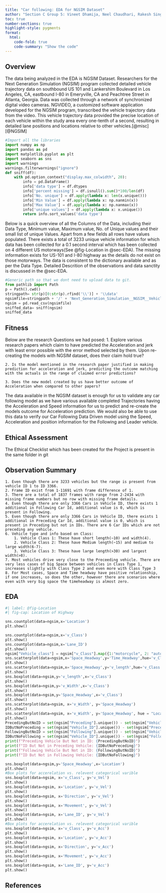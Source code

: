 ```yaml
---
title: "Car following: EDA for NGSIM Dataset"
author: "Section C Group 5: Vineet Dhamija, Neel Chaudhari, Rakesh Singh"
toc: true
number-sections: true
highlight-style: pygments
format:
  html:
    code-fold: true
    code-summary: "Show the code"
---
```


## Overview

The data being analyzed in the EDA is NGSIM Dataset. Researchers for the Next Generation Simulation (NGSIM) program collected detailed vehicle trajectory data on southbound US 101 and Lankershim Boulevard in Los Angeles, CA, eastbound I-80 in Emeryville, CA and Peachtree Street in Atlanta, Georgia. Data was collected through a network of synchronized digital video cameras. NGVIDEO, a customized software application developed for the NGSIM program, transcribed the vehicle trajectory data from the video. This vehicle trajectory data provided the precise location of each vehicle within the study area every one-tenth of a second, resulting in detailed lane positions and locations relative to other vehicles.[@misc][@NGSIM]

```python
#Import all the libraries
import numpy as np 
import pandas as pd
import matplotlib.pyplot as plt
import seaborn as sns
import warnings
warnings.filterwarnings("ignore")
def sniff(df):
    with pd.option_context("display.max_colwidth", 20):
        info = pd.DataFrame()
        info['data type'] = df.dtypes
        info['percent missing'] = df.isnull().sum()*100/len(df)
        info['No. unique'] = df.apply(lambda x: len(x.unique()))
        info['Min Value'] = df.apply(lambda x: np.nanmin(x))
        info['Max Value'] = df.apply(lambda x: np.nanmax(x))
        info['unique values'] = df.apply(lambda x: x.unique())
        return info.sort_values('data type')
```

Below is a quick overview of all the Columns of the Data, including their Data Type, Minimum value, Maximum value, No. of Unique values and their small list of unique Values. Apart from a few fields all rows have values populated. There exists a total of 3233 unique vehicle information for which data has been collected for a 0.1 second interval which has been collected on 4 different US motorways(See @fig-Location in @sec-EDA). The missing information exists for US-101 and I-80 highway as the details do not exist on those motorways. The data is consistent to the dictionary available and as per the Data Type. Detailed Descrition of the observations and data sanctity is discussed in the @sec-EDA.

```python
#Generic path so that we dont need to upload data to git. 
from pathlib import Path
p = Path().cwd()
stringpath= str(p)[0:str(p).rfind('\\')] + '\\data'
ngsimfile=stringpath + '/' + 'Next_Generation_Simulation__NGSIM__Vehicle_Trajectories_and_Supporting_Data.csv'
ngsim = pd.read_csv(ngsimfile)
sniffed_data= sniff(ngsim)
sniffed_data
```

## Fitness

Below are the research Questions we had posed:
    1. Explore various research papers which claim to have predicted the Acceleration and jerk with least error possible with the error method selected by them. Upon re-creating the models with NGSIM dataset, does their claim hold true? 

    2. Is the model mentioned in the research paper justified in making prediction for acceleration and jerk, predicting the outcome matching with the actuals in the range of claimed error predictions?  

    3. Does the new model created by us have better outcome of Acceleration when compared to other papers?

The data available in the NGSIM dataset is enough for us to validate any car following model as we have various available completed Trajectories having the Acceleration and Speed information for us to predict and re-create the models outcome for Acceleration prediction. 
We would also be able to use this data to verify our Car Following Data Driven model using the Speed, Acceleration and position information for the Following and Leader vehicle. 

## Ethical Assessment

The Ethical Checklist which has been created for the Project is present in the same folder in git

## Observation Summary
    1. Even though there are 3233 vehicles but the range is present from vehicle ID 1 to ID 3366. 
    2. Frame ID exist from 1-11691 with frame difference of 1. 
    3. There are a total of 1837 frames with range from 2-2434 with missing frame numbers but no row with missing frame details. 
    4. Even though there are only 3366 Cars in Vehicle ID, there exists 1 additional in Following Car Id, additional value is 0, which is present in Following.
    5. Even though there are only 3366 Cars in Vehicle ID, there exists 1 additional in Preceding Car Id, additional value is 0, which is present in Preceding but not in IDs. There are 6 Car IDs which are not preceding any vehicle.
    6. Vehicle type and info based on Class:
        1. Vehicle Class 1: These have short length(~10) and width(4). 
        2. Vehicle Class 2: These have Medium length(~15) and medium to large width(6-7). 
        3. Vehicle Class 3: These have large length(>30) and largest width(>8). 
    7. Most vehicles drive very close to the Preceeding vehicle. There are very less cases of big Space between vehicles in Class Type 1, increases slightly with Class Type 2 and even more with Class Type 3 
    8. For Most cases, Space and Time headway have positive relationship, if one increases, so does the other, however there are scenarios where even with very big space the timeheadway is almost zero.  

## EDA {#sec-EDA}
```python
#| label: @fig-Location
#| fig-cap: Location of Highway

sns.countplot(data=ngsim,x='Location')
plt.show()  

```

```python
sns.countplot(data=ngsim,x='v_Class')
plt.show()  
sns.countplot(data=ngsim,x='Lane_ID')
plt.show()  
ngsim["Vehicle_class"] = ngsim["v_Class"].map({1:"motorcycle", 2: "auto", 3: "truck"})
sns.scatterplot(data=ngsim,x='Space_Headway',y='Time_Headway',hue='v_Class')
plt.show()
sns.scatterplot(data=ngsim,x='Space_Headway',y='v_length',hue='v_Class')
plt.show()
sns.boxplot(data=ngsim,y='v_length',x='v_Class')
plt.show()
sns.boxplot(data=ngsim,y='v_Width',x='v_Class')
plt.show()
sns.boxplot(data=ngsim,y='Space_Headway',x='v_Class')
plt.show()
sns.scatterplot(data=ngsim, x='v_Width', y='Space_Headway')
plt.show()
sns.scatterplot(data=ngsim, x='v_Width', y='Space_Headway', hue = "Location")
plt.show()
PrecedingButNoID = set(ngsim["Preceding"].unique()) - set(ngsim["Vehicle_ID"].unique())
IDButNoPreceding = set(ngsim["Vehicle_ID"].unique()) - set(ngsim["Preceding"].unique())
FollowingButNoID = set(ngsim["Following"].unique()) - set(ngsim["Vehicle_ID"].unique())
IDButNoFollowing = set(ngsim["Vehicle_ID"].unique()) - set(ngsim["Following"].unique())
print(f"Preceding Vehicle But Not in ID: {PrecedingButNoID}")
print(f"ID But Not in Preceding Vehicle: {IDButNoPreceding}")
print(f"Following Vehicle But Not in ID: {FollowingButNoID}")
print(f"ID But Not in Following Vehicle: {IDButNoFollowing}")

```

```python

sns.boxplot(data=ngsim,y='Space_Headway',x='Location')
plt.show()
#Box plots for accerelation vs. relevent categorical varible
sns.boxplot(data=ngsim, x='v_Class', y='v_Vel')
plt.show()
sns.boxplot(data=ngsim, x='Location', y='v_Vel')
plt.show()
sns.boxplot(data=ngsim, x='Direction', y='v_Vel')
plt.show()
sns.boxplot(data=ngsim, x='Movement', y='v_Vel')
plt.show()
sns.boxplot(data=ngsim, x='Lane_ID', y='v_Vel')
plt.show()
#Box plots for accerelation vs. relevent categorical varible
sns.boxplot(data=ngsim, x='v_Class', y='v_Acc')
plt.show()
sns.boxplot(data=ngsim, x='Location', y='v_Acc')
plt.show()
sns.boxplot(data=ngsim, x='Direction', y='v_Acc')
plt.show()
sns.boxplot(data=ngsim, x='Movement', y='v_Acc')
plt.show()
sns.boxplot(data=ngsim, x='Lane_ID', y='v_Acc')
plt.show()

```


## References